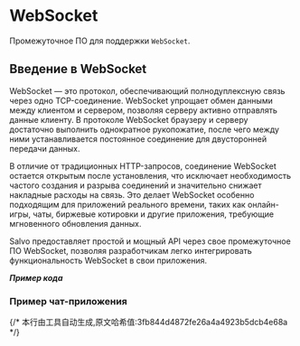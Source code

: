 # WebSocket


Промежуточное ПО для поддержки `WebSocket`.

## Введение в WebSocket

WebSocket — это протокол, обеспечивающий полнодуплексную связь через одно TCP-соединение. WebSocket упрощает обмен данными между клиентом и сервером, позволяя серверу активно отправлять данные клиенту. В протоколе WebSocket браузеру и серверу достаточно выполнить однократное рукопожатие, после чего между ними устанавливается постоянное соединение для двусторонней передачи данных.

В отличие от традиционных HTTP-запросов, соединение WebSocket остается открытым после установления, что исключает необходимость частого создания и разрыва соединений и значительно снижает накладные расходы на связь. Это делает WebSocket особенно подходящим для приложений реального времени, таких как онлайн-игры, чаты, биржевые котировки и другие приложения, требующие мгновенного обновления данных.

Salvo предоставляет простой и мощный API через свое промежуточное ПО WebSocket, позволяя разработчикам легко интегрировать функциональность WebSocket в свои приложения.

_**Пример кода**_ 

<Tabs>
<Tab label="main.rs">
<WebsocketMainCode/>
</Tab>
<Tab label="Cargo.toml">
<WebsocketCargoCode/>
</Tab>
</Tabs>

### Пример чат-приложения

<Tabs>
<Tab label="main.rs">
<WebsocketChatMainCode/>
</Tab>
<Tab label="Cargo.toml">
<WebsocketChatCargoCode/>
</Tab>
</Tabs>
{/* 本行由工具自动生成,原文哈希值:3fb844d4872fe26a4a4923b5dcb4e68a */}